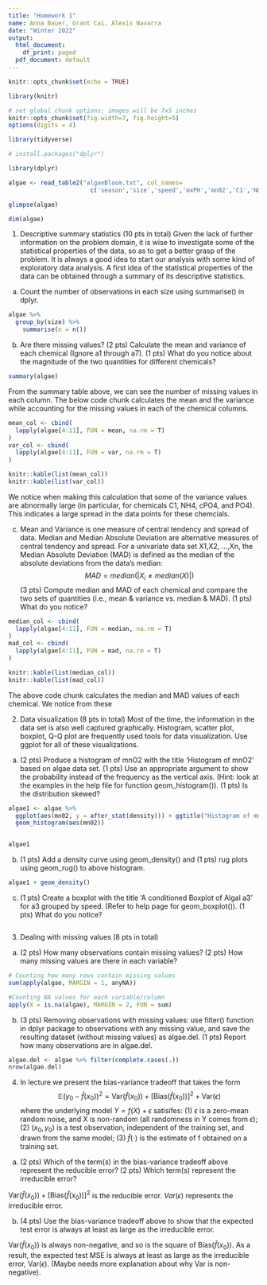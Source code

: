 ```yaml
---
title: "Homework 1"
name: Anna Bauer, Grant Cai, Alexis Navarra
date: "Winter 2022"
output:
  html_document:
    df_print: paged
  pdf_document: default
---
```


```r
knitr::opts_chunk$set(echo = TRUE)

library(knitr)

# set global chunk options: images will be 7x5 inches
knitr::opts_chunk$set(fig.width=7, fig.height=5)
options(digits = 4)

library(tidyverse)

# install.packages("dplyr")

library(dplyr)
```



```r
algae <- read_table2("algaeBloom.txt", col_names=
                       c('season','size','speed','mxPH','mn02','C1','NO3','NH4','cPO4','PO4','CHla','a1','a2','a3','a4','a5','a6','a7'), na = "XXXXXXX")

glimpse(algae)

dim(algae)
```

1. Descriptive summary statistics (10 pts in total) Given the lack of further information on the problem domain, it is wise to investigate some of the statistical properties of the data, so as to get a better grasp of the problem. It is always a good idea to start our analysis with some kind of exploratory data analysis. A first idea of the statistical properties of the data can be obtained through a summary of its descriptive statistics.

a. Count the number of observations in each size using summarise() in dplyr.
```r
algae %>%
  group_by(size) %>%
    summarise(n = n())
```

b. Are there missing values? (2 pts) Calculate the mean and variance of each chemical (Ignore
a1 through a7). (1 pts) What do you notice about the magnitude of the two quantities for different
chemicals?

```r
summary(algae)
```
From the summary table above, we can see the number of missing values in each column. The below code chunk calculates the mean and the variance while accounting for the missing values in each of the chemical columns.
```r
mean_col <- cbind(
  lapply(algae[4:11], FUN = mean, na.rm = T)
)
var_col <- cbind(
  lapply(algae[4:11], FUN = var, na.rm = T)
)

knitr::kable(list(mean_col))
knitr::kable(list(var_col))
```
We notice when making this calculation that some of the variance values are abnormally large (in particular, for chemicals C1, NH4, cPO4, and PO4). This indicates a large spread in the data points for these chemcials.

c. Mean and Variance is one measure of central tendency and spread of data. Median and Median
Absolute Deviation are alternative measures of central tendency and spread.
For a univariate data set X1,X2, ...,Xn, the Median Absolute Deviation (MAD) is defined as the
median of the absolute deviations from the data’s median:
$$MAD = median(|X_i ≠ median(X)|)$$
(3 pts) Compute median and MAD of each chemical and compare the two sets of quantities (i.e.,
mean & variance vs. median & MAD). (1 pts) What do you notice?
```r
median_col <- cbind(
  lapply(algae[4:11], FUN = median, na.rm = T)
)
mad_col <- cbind(
  lapply(algae[4:11], FUN = mad, na.rm = T)
)

knitr::kable(list(median_col))
knitr::kable(list(mad_col))

```
The above code chunk calculates the median and MAD values of each chemical. We notice from these 

2. Data visualization (8 pts in total) Most of the time, the information in the data set is also well
captured graphically. Histogram, scatter plot, boxplot, Q-Q plot are frequently used tools for data
visualization. Use ggplot for all of these visualizations.

a. (2 pts) Produce a histogram of mnO2 with the title ‘Histogram of mnO2’ based on algae data
set. (1 pts) Use an appropriate argument to show the probability instead of the frequency as the
vertical axis. (Hint: look at the examples in the help file for function geom_histogram()). (1 pts)
Is the distribution skewed?
```r
algae1 <- algae %>%
  ggplot(aes(mn02, y = after_stat(density))) + ggtitle("Histogram of mn02") +
  geom_histogram(aes(mn02))


algae1
```

b. (1 pts) Add a density curve using geom_density() and (1 pts) rug plots using geom_rug() to
above histogram.
```r
algae1 + geom_density()
```

c. (1 pts) Create a boxplot with the title ‘A conditioned Boxplot of Algal a3’ for a3 grouped by speed.
(Refer to help page for geom_boxplot()). (1 pts) What do you notice?
```r

```


3. Dealing with missing values (8 pts in total)

a. (2 pts) How many observations contain missing values? (2 pts) How many missing values are there
in each variable?
```r
# Counting how many rows contain missing values
sum(apply(algae, MARGIN = 1, anyNA))

#Counting NA values for each variable/column
apply(X = is.na(algae), MARGIN = 2, FUN = sum)
```

b. (3 pts) Removing observations with missing values: use filter() function in dplyr package
to observations with any missing value, and save the resulting dataset (without missing values) as
algae.del. (1 pts) Report how many observations are in algae.del.
```r
algae.del <- algae %>% filter(complete.cases(.))
nrow(algae.del)
```


4. In lecture we present the bias-variance tradeoff that takes the form 
$$\mathbb{E}(y_0-\hat{f}(x_0))^2 = \text{Var}(\hat{f}(x_0))+[\text{Bias}(\hat{f}(x_0))]^2+\text{Var}(\epsilon)$$
where the underlying model $Y = f(X) + \epsilon$ satisifes: (1) $\epsilon$ is a zero-mean random noise, and X is
non-random (all randomness in Y comes from $\epsilon$); (2) $(x_0, y_0)$ is a test observation, independent of the
training set, and drawn from the same model; (3) $\hat{f}(\cdot)$ is the estimate of f obtained on a training set.

a. (2 pts) Which of the term(s) in the bias-variance tradeoff above represent the reducible error? (2
pts) Which term(s) represent the irreducible error?

$\text{Var}(\hat{f}(x_0))+[\text{Bias}(\hat{f}(x_0))]^2$ is the reducible error. $Var(\epsilon)$ represents the irreducible error.

b. (4 pts) Use the bias-variance tradeoff above to show that the expected test error is always at least
as large as the irreducible error.

$\text{Var}(\hat{f}(x_0))$ is always non-negative, and so is the square of $\text{Bias}(\hat{f}(x_0))$. As a result, the expected test MSE is always at least as large as the irreducible error, $\text{Var}(\epsilon)$. (Maybe needs more explanation about why Var is non-negative).